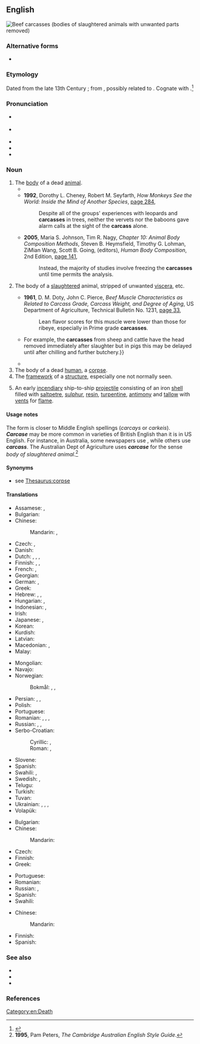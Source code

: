 ==English==
[[File:Beef inspection USDA.jpg|right|thumb|Beef carcasses (bodies of slaughtered animals with unwanted parts removed)]]
{{wikipedia|dab=Carcass}}

===Alternative forms===
* {{l|en|carcase}}

===Etymology===
Dated from the late 13th Century {{C.E.}}; from {{der|en|xno|carcois}}, possibly related to {{cog|fro|charcois}}. Cognate with {{cog|fr|carcasse}}.<ref>{{R:Online Etymology Dictionary}}</ref>

===Pronunciation===
* {{a|GA}} {{IPA|en|/ˈkɑɹkəs/}}
* {{a|RP}} {{IPA|en|/ˈkɑːkəs/}}
* {{rhymes|en|ɑː(ɹ)kəs}}
* {{hyphenation|en|car|cass}}
* {{audio|en|en-us-carcass.ogg|Audio (US)}}

===Noun===
{{en-noun|es}}

# The [[body]] of a dead [[animal]].
#* {{quote-book|en|year=1989|author=Johannes Weigelt|title=Recent Vertebrate '''Carcasses''' and Their Paleobiological Implications|url=https://books.google.com.au/books?id=LJRvymSBFmoC&pg=PA152&dq=%22carcass%22%7C%22carcasses%22&hl=en&sa=X&ei=AqJQVbDbPMLXmAXiuYCoDw&ved=0CCYQ6AEwAg#v=onepage&q=%22carcass%22%7C%22carcasses%22&f=false|page=152|passage=Plate 31, figure B shows a desiccated '''carcass''' in the ventral position with a sharp S curvature in the vertebral column. Such pronounced drying-out of a '''carcass''' probably happens only when it is quickly carried to a dry place and exposed to the strong rays of the sun.}}
#* '''1992''', Dorothy L. Cheney, Robert M. Seyfarth, ''How Monkeys See the World: Inside the Mind of Another Species'', [https://books.google.com.au/books?id=QbWTd85eHUgC&pg=PA284&dq=%22carcass%22%7C%22carcasses%22&hl=en&sa=X&ei=AqJQVbDbPMLXmAXiuYCoDw&ved=0COgCEOgBMEI#v=onepage&q=%22carcass%22%7C%22carcasses%22&f=false page 284],
#*: Despite all of the groups' experiences with leopards and '''carcasses''' in trees, neither the vervets nor the baboons gave alarm calls at the sight of the '''carcass''' alone.
#* '''2005''', Maria S. Johnson, Tim R. Nagy, ''Chapter 10: Animal Body Composition Methods'', Steven B. Heymsfield, Timothy G. Lohman, ZiMian Wang, Scott B. Going, (editors), ''Human Body Composition'', 2nd Edition, [https://books.google.com.au/books?id=_WoPgY4KAxgC&pg=PA141&dq=%22carcass%22%7C%22carcasses%22&hl=en&sa=X&ei=AqJQVbDbPMLXmAXiuYCoDw&ved=0CJ0CEOgBMDM#v=onepage&q=%22carcass%22%7C%22carcasses%22&f=false page 141],
#*: Instead, the majority of studies involve freezing the '''carcasses''' until time permits the analysis.
# {{lb|en|meat trade}} The body of a [[slaughter]]ed animal, stripped of unwanted [[viscera]], etc.
#* '''1961''', D. M. Doty, John C. Pierce, ''Beef Muscle Characteristics as Related to Carcass Grade, Carcass Weight, and Degree of Aging'', US Department of Agriculture, Technical Bulletin No. 1231, [https://books.google.com.au/books?id=5LoXAAAAYAAJ&pg=PA33&dq=%22carcass%22%7C%22carcasses%22&hl=en&sa=X&ei=AqJQVbDbPMLXmAXiuYCoDw&ved=0CE4Q6AEwCQ#v=onepage&q=%22carcass%22%7C%22carcasses%22&f=false page 33],
#*: Lean flavor scores for this muscle were lower than those for ribeye, especially in Prime grade '''carcasses'''.
#* {{quote-text|en|year=2000|author=P. D. Warriss|title=Meat Science: An Introductory Text|page=20|url=https://books.google.com.au/books?id=mHvuFcKPGikC&pg=PA20&dq=%22carcass%22%7C%22carcasses%22&hl=en&sa=X&ei=AqJQVbDbPMLXmAXiuYCoDw&ved=0CI4CEOgBMDA#v=onepage&q=%22carcass%22%7C%22carcasses%22&f=false|passage=The most important is the '''carcass''' but the liver, kidneys and, to a limited extent, various other visceral components also have value as food items.{{...}}For example, the '''carcasses''' from sheep and cattle have the head removed immediately after slaughter but in pigs this may be delayed until after chilling and further butchery.}}
#* {{quote-book|en|year=2000|author=Geoffrey C. Mead|title=Fresh and Further-Processed Poultry'', Barbara Lund, Tony C. Baird-Parker (editors), ''Microbiological Safety and Quality of Food|url=https://books.google.com.au/books?id=lks9dALNzZAC&pg=PA464&dq=%22carcass%22%7C%22carcasses%22&hl=en&sa=X&ei=AqJQVbDbPMLXmAXiuYCoDw&ved=0CKMCEOgBMDQ#v=onepage&q=%22carcass%22%7C%22carcasses%22&f=false|page=464|passage=In some countries, there is still a significant trade in chicken '''carcasses''' that have been plucked, but not eviscerated, by the producer. Subsequently, the '''carcass''' may be eviscerated by a butcher or in the kitchen of the consumer.}}
# The body of a dead [[human]], a [[corpse]].
# The [[framework]] of a [[structure]], especially one not normally seen.
# {{lb|en|nautical}} An early [[incendiary]] ship-to-ship [[projectile]] consisting of an iron [[shell]] filled with [[saltpetre]], [[sulphur]], [[resin]], [[turpentine]], [[antimony]] and [[tallow]] with [[vent]]s for [[flame]].

====Usage notes====
The form {{m|en|carcase}} is closer to Middle English spellings (''carcays'' or ''carkeis'').
<br>
'''''Carcase''''' may be more common in varieties of British English than it is in US English. For instance, in Australia, some newspapers use {{m|en|carcase}}, while others use '''''carcass'''''. The Australian Dept of Agriculture uses '''''carcase''''' for the sense ''body of slaughtered animal''.<ref>'''1995''', Pam Peters, ''The Cambridge Australian English Style Guide''.</ref>

====Synonyms====
* see [[Thesaurus:corpse]]

====Translations====
{{trans-top|body of a dead animal}}
* Assamese: {{t|as|শ}}, {{t|as|মৰা শ}}
* Bulgarian: {{t+|bg|леш|m}}
* Chinese:
*: Mandarin: {{t+|cmn|屍體}}, {{t+|cmn|尸体|tr=shītǐ}}
* Czech: {{t+|cs|zdechlina|f}}, {{t+|cs|mrtvola|f}}
* Danish: {{t+|da|kadaver}}
* Dutch: {{t+|nl|karkas|n}}, {{t+|nl|kreng|n}}, {{qualifier|when used as [[bait]]}} {{t+|nl|aas|n}}, {{t+|nl|kadaver}}
* Finnish: {{t+|fi|raato}}, {{t+|fi|ruho}}, {{t+|fi|haaska}}
* French: {{t+|fr|carcasse|m}}, {{t+|fr|cadavre|m}}
* Georgian: {{t-needed|ka}}
* German: {{t+|de|Aas}}, {{t+|de|Aase}}
* Greek: {{t+|el|ψοφίμι|n}}
* Hebrew: {{t+|he|נְבֵלָה|f|tr=nevelá}}, {{t+|he|פֶּגֶר|m}}, {{t|he|גוויה|tr=gviyá|alt=גְּוִיָּה}}
* Hungarian: {{t+|hu|dög}}, {{t+|hu|tetem}}
* Indonesian: {{t+|id|bangkai}}, {{t+|id|karkas}}
* Irish: {{t|ga|ablach|m}}
* Japanese: {{t+|ja|死骸|tr=shigai}}, {{t+|ja|死体|tr=shitai}}
* Korean: {{t+|ko|시체}}
* Kurdish: {{t+|ku|mirar}}
* Latvian: {{t|lv|maita|f}}
* Macedonian: {{t|mk|мрша|f}}, {{t|mk|леш|m}}
* Malay: {{t|ms|bangkai}}
{{trans-mid}}
* Mongolian: {{t+|mn|гулууз}}
* Navajo: {{t|nv|daaztsánígíí|sc=Latn}}
* Norwegian:
*: Bokmål: {{t|nb|kadaver|n}}, {{t+|nb|skrott|m}}, {{t+|nb|skrog|n}} {{qualifier|of a bird}}
* Persian: {{t+|fa|مردار|tr=mordâr}}, {{t+|fa|لاش|tr=lâš}}, {{t+|fa|نسا|tr=nasâ}}
* Polish: {{t+|pl|ścierwo|n}}
* Portuguese: {{t+|pt|carcaça}}
* Romanian: {{t+|ro|cadavru|n}}, {{t|ro|corp mort|n}}, {{t+|ro|hoit|n}}, {{t+|ro|stârv|n}}
* Russian: {{t+|ru|ту́ша|f}}, {{qualifier|small animal, bird}} {{t+|ru|ту́шка|f}}, {{qualifier|inedible}} {{t+|ru|па́даль|f}}
* Serbo-Croatian:
*: Cyrillic: {{t|sh|лѐшина|f}}, {{t|sh|тру́пло|n}}
*: Roman: {{t+|sh|lèšina|f}}, {{t+|sh|trúplo|n}}
* Slovene: {{qualifier|1,2}}<!-- check senses and remove this --> {{t+check|sl|truplo|n}}
* Spanish: {{t+|es|cadáver}}
* Swahili: {{t+|sw|mzoga}}, {{t+|sw|jifu}}
* Swedish: {{t+|sv|as|n}}, {{t+|sv|kadaver|n}}
* Telugu: {{t+|te|కళేబరం}}
* Turkish: {{t+|tr|leş}}
* Tuvan: {{t-needed|tyv}}
* Ukrainian: {{t|uk|па́даль|f}}, {{t|uk|па́дло|n}}, {{t|uk|мертвечи́на|f}}, {{t|uk|мертве́ччина|f}}
* Volapük: {{t|vo|nimafun}}
{{trans-bottom}}

{{trans-see|body of a dead human|corpse}}

{{trans-top|frame}}
* Bulgarian: {{t+|bg|арматура|f}}
* Chinese:
*: Mandarin: {{t-needed|cmn}}
* Czech: {{t|cs|skelet|m}}
* Finnish: {{t+|fi|runko}}
* Greek: {{t+|el|σκελετός|m}}
{{trans-mid}}
* Portuguese: {{t+|pt|esqueleto|m}}
* Romanian: {{t+|ro|carcasă|f}}
* Russian: {{t+|ru|карка́с|m}}, {{t+|ru|о́стов|m}}
* Spanish: {{t+|es|carcasa|f}}
* Swahili: {{t|sw|kirimba}}
{{trans-bottom}}

{{trans-top|nautical}}
* Chinese:
*: Mandarin: {{t-needed|cmn}}
{{trans-mid}}
* Finnish: {{t|fi|karkassi}}
* Spanish: {{t+|es|carcasa|f}}
{{trans-bottom}}

===See also===
* {{l|en|cadaver}}
* {{l|en|carrion}}
* {{l|en|corpse}}

===References===
<references />

[[Category:en:Death]]
